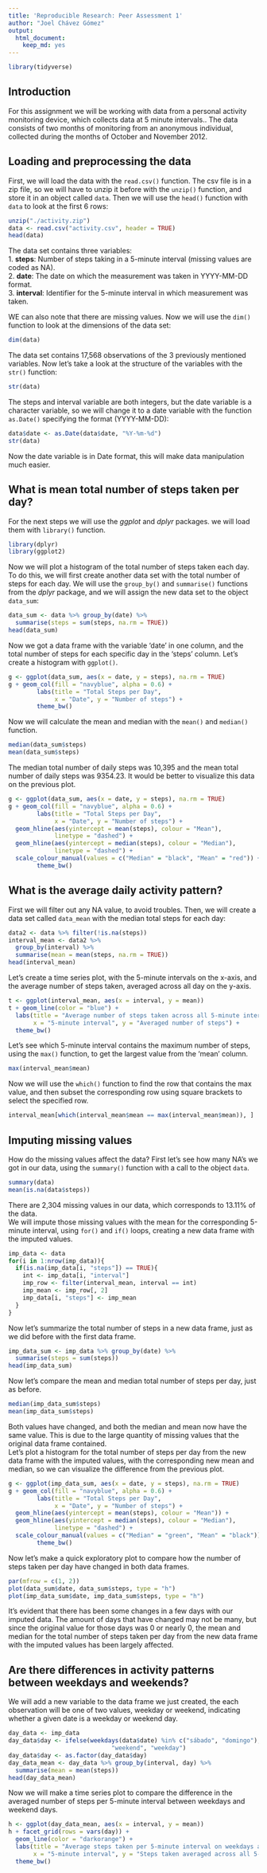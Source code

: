 ```yaml
---
title: 'Reproducible Research: Peer Assessment 1'
author: "Joel Chávez Gómez"
output:
  html_document:
    keep_md: yes
---
```

```r
library(tidyverse)
```
## Introduction
For this assignment we will be working with data from a personal activity 
monitoring device, which collects data at 5 minute intervals.. The data consists
of two months of monitoring from an anonymous individual, collected during the 
months of October and November 2012.

## Loading and preprocessing the data
First, we will load the data with the `read.csv()` function. The csv file is in a 
zip file, so we will have to unzip it before with the `unzip()` function, and 
store it in an object called `data`. Then we will use the `head()` function with 
`data` to look at the first 6 rows:

```r
unzip("./activity.zip")
data <- read.csv("activity.csv", header = TRUE)
head(data)
```
The data set contains three variables:  
        1. **steps**: Number of steps taking in a 5-minute interval (missing values are coded
as NA).  
        2. **date**: The date on which the measurement was taken in YYYY-MM-DD format.  
        3. **interval**: Identifier for the 5-minute interval in which measurement was taken.  

WE can also note that there are missing values. Now we will use the `dim()`
function to look at the dimensions of the data set:

```r
dim(data)
```
The data set contains 17,568 observations of the 3 previously
mentioned variables. Now let's take a look at the structure of the variables 
with the `str()` function:

```r
str(data)
```
The steps and interval variable are both integers, but the date variable is a 
character variable, so we will change it to a date variable with the function
`as.Date()` specifying the format (YYYY-MM-DD):

```r
data$date <- as.Date(data$date, "%Y-%m-%d")
str(data)
```
Now the date variable is in Date format, this will make data manipulation much
easier.

## What is mean total number of steps taken per day?
For the next steps we will use the *ggplot* and *dplyr* packages. we will load 
them with `library()` function.

```r
library(dplyr)
library(ggplot2)
```
Now we will plot a histogram of the total number of steps taken each day. To do 
this, we will first create another data set with the total number of steps for
each day. We will use the `group_by()` and `summarise()` functions from the *dplyr*
package, and we will assign the new data set to the object `data_sum`:

```r
data_sum <- data %>% group_by(date) %>% 
  summarise(steps = sum(steps, na.rm = TRUE))
head(data_sum)
```
Now we got a data frame with the variable 'date' in one column, and the total number
of steps for each specific day in the 'steps' column. Let's create a histogram
with `ggplot()`.

```r
g <- ggplot(data_sum, aes(x = date, y = steps), na.rm = TRUE)
g + geom_col(fill = "navyblue", alpha = 0.6) +
        labs(title = "Total Steps per Day", 
             x = "Date", y = "Number of steps") +
        theme_bw()
```
Now we will calculate the mean and median with the `mean()` and `median()`
function.

```r
median(data_sum$steps)
mean(data_sum$steps)
```
The median total number of daily steps was 10,395 and the mean total number of 
daily steps was 9354.23. It would be better to visualize this data on the previous 
plot.

```r
g <- ggplot(data_sum, aes(x = date, y = steps), na.rm = TRUE)
g + geom_col(fill = "navyblue", alpha = 0.6) +
        labs(title = "Total Steps per Day", 
             x = "Date", y = "Number of steps") +
  geom_hline(aes(yintercept = mean(steps), colour = "Mean"), 
             linetype = "dashed") +
  geom_hline(aes(yintercept = median(steps), colour = "Median"), 
             linetype = "dashed") +
  scale_colour_manual(values = c("Median" = "black", "Mean" = "red")) +
        theme_bw()
```

## What is the average daily activity pattern?

First we will filter out any NA value, to avoid troubles. Then, we will create a
data set called `data_mean` with the median total steps for each day:

```r
data2 <- data %>% filter(!is.na(steps))
interval_mean <- data2 %>% 
  group_by(interval) %>% 
  summarise(mean = mean(steps, na.rm = TRUE))
head(interval_mean)
```
Let's create a time series plot, with the 5-minute intervals on the x-axis, and
the average number of steps taken, averaged across all day on the y-axis.

```r
t <- ggplot(interval_mean, aes(x = interval, y = mean))
t + geom_line(color = "blue") +
  labs(title = "Average number of steps taken across all 5-minute intervals", 
       x = "5-minute interval", y = "Averaged number of steps") + 
  theme_bw()
```
Let's see which 5-minute interval contains the maximum number of steps, using the
`max()` function, to get the largest value from the 'mean' column.
```r
max(interval_mean$mean)
```
Now we will use the `which()` function to find the row that contains the max value, 
and then subset the corresponding row using square brackets to select the specified
row.

```r
interval_mean[which(interval_mean$mean == max(interval_mean$mean)), ]
```
## Imputing missing values
How do the missing values affect the data? First let's see how many NA's we got
in our data, using the `summary()` function with a call to the object `data`.

```r
summary(data)
mean(is.na(data$steps))
```
There are 2,304 missing values in our data, which corresponds to 13.11% of the
data.  
We will impute those missing values with the mean for the corresponding 5-minute
interval, using `for()` and `if()` loops, creating a new data frame with the
imputed values.

```r
imp_data <- data
for(i in 1:nrow(imp_data)){
  if(is.na(imp_data[i, "steps"]) == TRUE){
    int <- imp_data[i, "interval"]
    imp_row <- filter(interval_mean, interval == int)
    imp_mean <- imp_row[, 2]
    imp_data[i, "steps"] <- imp_mean
  } 
}
```
Now let's summarize the total number of steps in a new data frame, just as we did
before with the first data frame.

```r
imp_data_sum <- imp_data %>% group_by(date) %>% 
  summarise(steps = sum(steps))
head(imp_data_sum)
```
Now let's compare the mean and median total number of steps per day, just as
before.

```r
median(imp_data_sum$steps)
mean(imp_data_sum$steps)
```
Both values have changed, and both the median and mean now have the same value.
This is due to the large quantity of missing values that the original data frame
contained.  
Let's plot a histogram for the total number of steps per day from the new data frame
with the imputed values, with the corresponding new mean and median, so we can 
visualize the difference from the previous plot.

```r
g <- ggplot(imp_data_sum, aes(x = date, y = steps), na.rm = TRUE)
g + geom_col(fill = "navyblue", alpha = 0.6) +
        labs(title = "Total Steps per Day", 
             x = "Date", y = "Number of steps") +
  geom_hline(aes(yintercept = mean(steps), colour = "Mean")) +
  geom_hline(aes(yintercept = median(steps), colour = "Median"), 
             linetype = "dashed") +
  scale_colour_manual(values = c("Median" = "green", "Mean" = "black")) +
        theme_bw()
```
Now let's make a quick exploratory plot to compare how the number of steps taken
per day have changed in both data frames.

```r
par(mfrow = c(1, 2))
plot(data_sum$date, data_sum$steps, type = "h")
plot(imp_data_sum$date, imp_data_sum$steps, type = "h")
```
It's evident that there has been some changes in a few days with our imputed data.
The amount of days that have changed may not be many, but since the original value
for those days was 0 or nearly 0, the mean and median for the total number of steps
taken per day from the new data frame with the imputed values has been largely
affected.

## Are there differences in activity patterns between weekdays and weekends?
We will add a new variable to the data frame we just created, the each observation
will be one of two values, weekday or weekend, indicating whether a given date 
is a weekday or weekend day.

```r
day_data <- imp_data
day_data$day <- ifelse(weekdays(data$date) %in% c("sábado", "domingo"), 
                             "weekend", "weekday")
day_data$day <- as.factor(day_data$day)
day_data_mean <- day_data %>% group_by(interval, day) %>%
  summarise(mean = mean(steps))
head(day_data_mean)
```
Now we will make a time series plot to compare the difference in the averaged
number of steps per 5-minute interval between weekdays and weekend days.

```r
h <- ggplot(day_data_mean, aes(x = interval, y = mean))
h + facet_grid(rows = vars(day)) +
  geom_line(color = "darkorange") + 
  labs(title = "Average steps taken per 5-minute interval on weekdays and weekend", 
       x = "5-minute interval", y = "Steps taken averaged across all 5-minute intervals") +
  theme_bw()
```